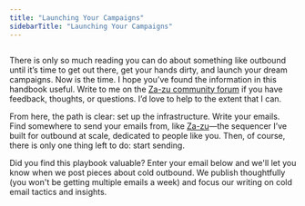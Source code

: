 ```yaml
---
title: "Launching Your Campaigns"
sidebarTitle: "Launching Your Campaigns"
---
```



<img
  className=""
  src="/images/fishing.jpeg"
  alt=""
/>

There is only so much reading you can do about something like outbound until it’s time to get out there, get your hands dirty, and launch your dream campaigns. Now is the time. I hope you’ve found the information in this handbook useful. Write to me on the [Za-zu community forum](https://discord.gg/bCFBxjXtGs) if you have feedback, thoughts, or questions. I’d love to help to the extent that I can.

From here, the path is clear: set up the infrastructure. Write your emails. Find somewhere to send your emails from, like [Za-zu](https://za-zu.com)—the sequencer I’ve built for outbound at scale, dedicated to people like you. Then, of course, there is only one thing left to do: start sending.

Did you find this playbook valuable?
Enter your email below and we'll let you know when we post pieces about cold outbound. We publish thoughtfully (you won't be getting multiple emails a week) and focus our writing on cold email tactics and insights.

<Newsletter />